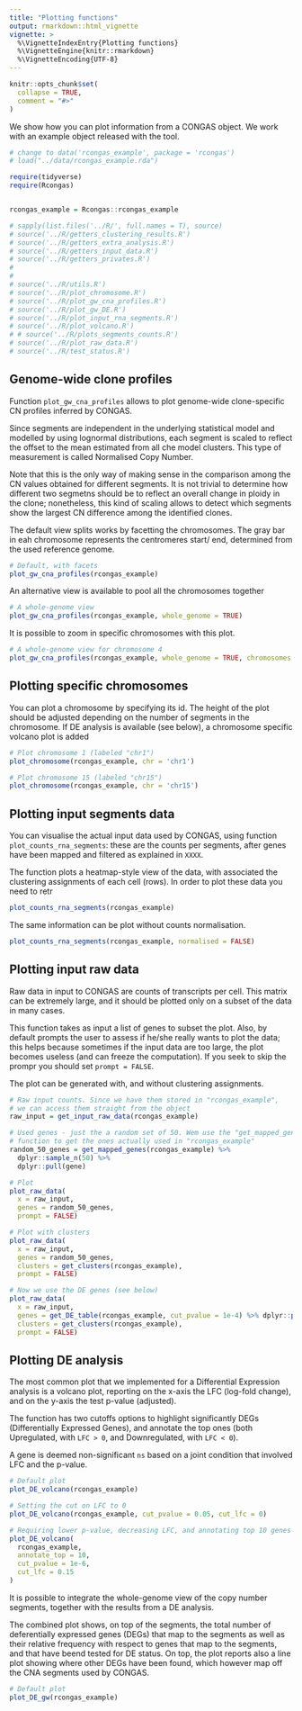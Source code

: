```yaml
---
title: "Plotting functions"
output: rmarkdown::html_vignette
vignette: >
  %\VignetteIndexEntry{Plotting functions}
  %\VignetteEngine{knitr::rmarkdown}
  %\VignetteEncoding{UTF-8}
---
```


```r
knitr::opts_chunk$set(
  collapse = TRUE,
  comment = "#>"
)
```

We show how you can plot information from a CONGAS object. We work with an example object released with the tool. 
```r
# change to data('rcongas_example', package = 'rcongas')
# load("../data/rcongas_example.rda")

require(tidyverse)
require(Rcongas)


rcongas_example = Rcongas::rcongas_example

# sapply(list.files('../R/', full.names = T), source)
# source('../R/getters_clustering_results.R')
# source('../R/getters_extra_analysis.R')
# source('../R/getters_input_data.R')
# source('../R/getters_privates.R')
# 
# 
# source('../R/utils.R')
# source('../R/plot_chromosome.R')
# source('../R/plot_gw_cna_profiles.R')
# source('../R/plot_gw_DE.R')
# source('../R/plot_input_rna_segments.R')
# source('../R/plot_volcano.R')
# # source('../R/plots_segments_counts.R')
# source('../R/plot_raw_data.R')
# source('../R/test_status.R')

```

## Genome-wide clone profiles

Function `plot_gw_cna_profiles` allows to plot genome-wide clone-specific CN profiles inferred by CONGAS.

Since segments are independent in the underlying statistical model and modelled by using lognormal distributions, each segment is scaled to reflect the offset to the mean estimated from all che model clusters. This type of measurement is called Normalised Copy Number.

Note that this is the only way of making sense in the comparison among the CN values obtained for different segments. It is not trivial to determine how different two segmetns should be to reflect an overall change in ploidy in the clone; nonetheless, this kind of scaling allows to detect which segments show the largest CN difference among the identified clones.

The default view splits works by facetting the chromosomes. The gray bar in eah chromosome represents the centromeres start/ end, determined from the used reference genome.

```r
# Default, with facets
plot_gw_cna_profiles(rcongas_example)
```

An alternative view is available to pool all the chromosomes together

```r
# A whole-genome view
plot_gw_cna_profiles(rcongas_example, whole_genome = TRUE)
```


It is possible to zoom in specific chromosomes with this plot.

```r
# A whole-genome view for chromosome 4
plot_gw_cna_profiles(rcongas_example, whole_genome = TRUE, chromosomes = 'chr4')
```


## Plotting specific chromosomes

You can plot a chromosome by specifying its id. The height of the plot should be adjusted depending on the number of segments in the chromosome. If DE analysis is available (see below), a chromosome specific volcano plot is added

```r
# Plot chromosome 1 (labeled "chr1")
plot_chromosome(rcongas_example, chr = 'chr1')
```

```r
# Plot chromosome 15 (labeled "chr15")
plot_chromosome(rcongas_example, chr = 'chr15')
```

## Plotting input segments data

You can visualise the actual input data used by CONGAS, using function `plot_counts_rna_segments`: these are the counts per segments, after genes have been mapped and filtered as explained in `XXXX`.

The function plots a heatmap-style view of the data, with associated the clustering assignments of each cell (rows). In order to plot these data you need to retr

```r
plot_counts_rna_segments(rcongas_example)
```

The same information can be plot without counts normalisation.
```r
plot_counts_rna_segments(rcongas_example, normalised = FALSE)
```

## Plotting input raw data

Raw data in input to CONGAS are counts of transcripts per cell. This matrix can be extremely large, and it should be plotted only on a subset of the data in many cases.

This function takes as input a list of genes to subset the plot. Also, by default prompts the
user to assess if he/she really wants to plot the data; this helps because sometimes if the input data are too large, the plot becomes useless (and can freeze the computation). If you seek to skip the prompr you should set `prompt = FALSE`.

The plot can be generated with, and without clustering assignments.


```r
# Raw input counts. Since we have them stored in "rcongas_example",
# we can access them straight from the object
raw_input = get_input_raw_data(rcongas_example)

# Used genes - just the a random set of 50. Wem use the "get_mapped_genes"
# function to get the ones actually used in "rcongas_example"
random_50_genes = get_mapped_genes(rcongas_example) %>%
  dplyr::sample_n(50) %>%
  dplyr::pull(gene)

# Plot
plot_raw_data(
  x = raw_input,
  genes = random_50_genes,
  prompt = FALSE)

# Plot with clusters
plot_raw_data(
  x = raw_input,
  genes = random_50_genes,
  clusters = get_clusters(rcongas_example),
  prompt = FALSE)

# Now we use the DE genes (see below)
plot_raw_data(
  x = raw_input,
  genes = get_DE_table(rcongas_example, cut_pvalue = 1e-4) %>% dplyr::pull(gene), 
  clusters = get_clusters(rcongas_example),
  prompt = FALSE)

```

## Plotting DE analysis

The most common plot that we implemented for a Differential Expression analysis is a volcano plot, reporting on the x-axis the LFC (log-fold change), and on the y-axis the test p-value (adjusted).

The function has two cutoffs options to highlight significantly DEGs (Differentially Expressed Genes), and annotate the top ones (both Upregulated, with `LFC > 0`, and Downregulated, with `LFC < 0`). 

A gene is deemed non-significant `ns` based on a joint condition that involved LFC and the p-value.

```r
# Default plot
plot_DE_volcano(rcongas_example)

# Setting the cut on LFC to 0
plot_DE_volcano(rcongas_example, cut_pvalue = 0.05, cut_lfc = 0)

# Requiring lower p-value, decreasing LFC, and annotating top 10 genes
plot_DE_volcano(
  rcongas_example,
  annotate_top = 10,
  cut_pvalue = 1e-6,
  cut_lfc = 0.15
)
```

It is possible to integrate the whole-genome view of the copy number segments, together with the results from a DE analysis. 

The combined plot shows, on top of the segments, the total number of deferentially expressed genes (DEGs) that map to the segments as well as their relative frequency with respect to genes that map to the segments, and that have beend tested for DE status. On top, the plot reports also a line plot showing where other DEGs have been found, which however map off the CNA segments used by CONGAS. 

```r
# Default plot
plot_DE_gw(rcongas_example)
```

